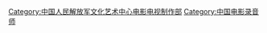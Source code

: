 [[Category:中国人民解放军文化艺术中心电影电视制作部|Category:中国人民解放军文化艺术中心电影电视制作部]]
[[Category:中国电影录音师|Category:中国电影录音师]]